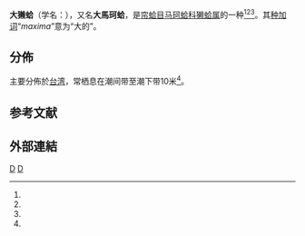 {{Speciesbox
| image = Lutraria maxima - Osaka Museum of Natural History - DSC07782.JPG
| image_caption = 大獭蛤<br />''Lutraria maxima''
| genus = Lutraria
| species = maxima
| authority = Jonas, 1844
| synonyms_ref = <ref name="WoRMS_505667" /><ref name="Huber 2010" />
| synonyms = 
* ''Lutraria larga'' <small>Reeve, 1854</small>
}}

'''大獭蛤'''（学名：{{lang|la|'''''Lutraria maxima'''''}}），又名'''大馬珂蛤'''，是[[帘蛤目|帘蛤目]][[马珂蛤科|马珂蛤科]][[獭蛤属|獭蛤属]]的一种<ref name="WoRMS_505667" /><ref name="Huber 2010" /><ref name="shell_2515" />。其[[种加词|种加词]]“''maxima''”意为“大的”。

==分佈==
主要分佈於[[台湾|台湾]]，常栖息在潮间带至潮下带10米<ref name="shell_2515" />。

== 参考文献 ==
{{reflist|refs=
<ref name="Huber 2010">{{cite book
| last1=Huber |first1=Markus
| year=2010
| title=Compendium of bivalves. A full-color guide to 3,300 of the world’s marine bivalves. A status on Bivalvia after 250 years of research.
| location=[[Hackenheim|Hackenheim]] |publisher=[[ConchBooks|ConchBooks]] 
| pages=901 pp., 1 CD-ROM. 
| language=en }}</ref>
<ref name="shell_2515">{{cite web
| url=http://shell.sinica.edu.tw/chinese/shellbase_detail.php?science_no=2515
| title=国际贝库：大獭蛤
| publisher=台湾贝类资料库
| accessdate=2009-08-11
| archive-date=2016-03-04
| archive-url=https://web.archive.org/web/20160304114640/http://shell.sinica.edu.tw/chinese/shellbase_detail.php?science_no=2515
| dead-url=no
}}</ref>
<ref name="WoRMS_505667">{{cite WoRMS
| id=505667 |authorlink=WoRMS
| last1=Huber |first1=Markus
| last2=Tran  |first2=Bastien
| year=2012
| title=''Lutraria maxima'' Jonas, 1844
| date=2010-09-15 |accessdate=2013-03-09 }}</ref>
}}

==外部連結==
{{commons category |Lutraria maxima |''Lutraria maxima'' }}
{{Taxonbar|from=Q10936729}}

[[Category:獭蛤属|D]]
[[Category:_1844年描述的动物|D]]